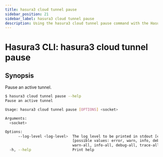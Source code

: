 ```yaml
---
title: hasura3 cloud tunnel pause
sidebar_position: 21
sidebar_label: hasura3 cloud tunnel pause
description: Using the hasura3 cloud tunnel pause command with the Hasura CLI
---
```


# Hasura3 CLI: hasura3 cloud tunnel pause 

## Synopsis
Pause an active tunnel.

```bash
$ hasura3 cloud tunnel pause --help
Pause an active tunnel

Usage: hasura3 cloud tunnel pause [OPTIONS] <socket>

Arguments:
  <socket>  

Options:
      --log-level <log-level>  The log level to be printed in stdout [env: HASURA_CLI_LOG_LEVEL=]
                               [possible values: error, warn, info, debug, trace, error-all,
                               warn-all, info-all, debug-all, trace-all]
  -h, --help                   Print help
```

